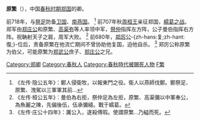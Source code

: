 '''原繁'''（{{bd|前8世纪||前680年||catIdx=Y}}），中国[[春秋时期|春秋时期]][[郑国|郑国]]的卿。

前718年，与[[祭足|祭足]]防备[[卫国|卫国]]、[[南燕国|南燕国]]。
<ref> 《左传·隐公五年》：鄭人侵衛牧，以報東門之役。衛人以燕師伐鄭。鄭祭足、原繁、洩駕以三軍軍其前...</ref>
前707年秋[[周桓王|周桓王]]亲征郑国，[[繻葛之战|繻葛之战]]。郑军由[[郑庄公|郑庄公]]和原繁、[[高渠弥|高渠弥]]等人率领中军，[[祭仲|祭仲]]指挥左方阵，公子曼伯指挥右方阵。祝聃射天子之肩，周军大败。
<ref> 《左传·桓公五年》：曼伯為右拒，祭仲足為左拒，原繁、高渠彌以中軍奉公，為魚麗之陳，先偏後伍，伍承彌縫。戰于繻葛。</ref>
前680年，[[郑厉公|郑厉公]]-{zh-hans:复;zh-hant:復;}-位后，责备原繁在他流亡期间不曾协助他复国，迫他自杀。
<ref>《左传·庄公十四年》：厲公入，遂殺傅瑕。使謂原繁...乃縊而死。</ref>
郑厉公称原繁为伯父，可能原繁为[[郑武公|郑武公]]庶子、[[郑庄公|郑庄公]]之兄。


{{DEFAULTSORT:Y原繁}}
[[Category:郑卿|Category:郑卿]]
[[Category:春秋人|Category:春秋人]]
[[Category:春秋時代被賜死人物|Category:春秋時代被賜死人物]]
[[Category:原姓|F繁]]